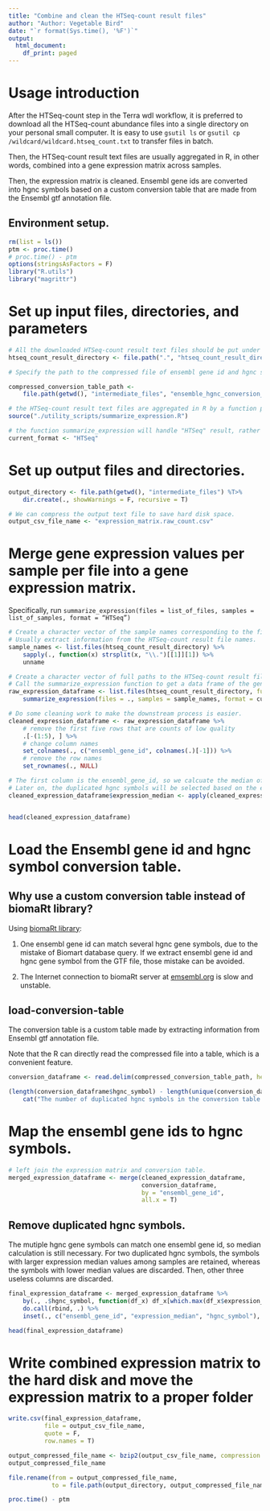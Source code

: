 ```yaml
---
title: "Combine and clean the HTSeq-count result files"
author: "Author: Vegetable Bird"
date: "`r format(Sys.time(), '%F')`"
output:
  html_document:
    df_print: paged
---
```


# Usage introduction

After the HTSeq-count step in the Terra wdl workflow, it is preferred to download all the HTSeq-count abundance files into a single directory on your personal small computer. It is easy to use `gsutil ls` or `gsutil cp`  `/wildcard/wildcard.htseq_count.txt` to transfer files in batch.

Then, the HTSeq-count result text files are usually aggregated in R, in other words, combined into a gene expression matrix across samples.

Then, the expression matrix is cleaned. Ensembl gene ids are converted into hgnc symbols based on a custom conversion table that are made from the Ensembl gtf annotation file.

## Environment setup.

```r
rm(list = ls())
ptm <- proc.time()
# proc.time() - ptm
options(stringsAsFactors = F)
library("R.utils")
library("magrittr")
```

# Set up input files, directories, and parameters

```r
# All the downloaded HTSeq-count result text files should be put under one directory.
htseq_count_result_directory <- file.path(".", "htseq_count_result_directory")

# Specify the path to the compressed file of ensembl gene id and hgnc symbol conversion table.

compressed_conversion_table_path <-
    file.path(getwd(), "intermediate_files", "ensemble_hgnc_conversion_table.hg38.txt.bz2")

# the HTSeq-count result text files are aggregated in R by a function provided in this script,
source("./utility_scripts/summarize_expression.R")

# the function summarize_expression will handle "HTSeq" result, rather than "StringTie" result, at this time.
current_format <- "HTSeq"
```

# Set up output files and directories.

```r
output_directory <- file.path(getwd(), "intermediate_files") %T>%
    dir.create(., showWarnings = F, recursive = T)

# We can compress the output text file to save hard disk space.
output_csv_file_name <- "expression_matrix.raw_count.csv"
```

# Merge gene expression values per sample per file into a gene expression matrix.

Specifically, run `summarize_expression(files = list_of_files, samples = list_of_samples, format = “HTSeq”)`

```r
# Create a character vector of the sample names corresponding to the file names.
# Usually extract information from the HTSeq-count result file names.
sample_names <- list.files(htseq_count_result_directory) %>%
    sapply(., function(x) strsplit(x, "\\.")[[1]][1]) %>%
    unname

# Create a character vector of full paths to the HTSeq-count result files
# Call the summarize_expression function to get a data frame of the gene expression matrix across samples.
raw_expression_dataframe <- list.files(htseq_count_result_directory, full.names = T) %>%
    summarize_expression(files = ., samples = sample_names, format = current_format)

# Do some cleaning work to make the downstream process is easier.
cleaned_expression_dataframe <- raw_expression_dataframe %>%
    # remove the first five rows that are counts of low quality
    .[-(1:5), ] %>%
    # change column names
    set_colnames(., c("ensembl_gene_id", colnames(.)[-1])) %>%
    # remove the row names
    set_rownames(., NULL)

# The first column is the ensembl_gene_id, so we calcuate the median of each row for the rest columns.
# Later on, the duplicated hgnc symbols will be selected based on the expression median values.
cleaned_expression_dataframe$expression_median <- apply(cleaned_expression_dataframe[, -1], 1, median)


head(cleaned_expression_dataframe)

```

# Load the Ensembl gene id and hgnc symbol conversion table.

## Why use a custom conversion table instead of biomaRt library?

Using [biomaRt library](https://www.bioconductor.org/packages/devel/bioc/vignettes/biomaRt/inst/doc/biomaRt.html):

1. One ensembl gene id can match several hgnc gene symbols, due to the mistake of Biomart database query. If we extract ensembl gene id and hgnc gene symbol from the GTF file, those mistake can be avoided.

2. The Internet connection to biomaRt server at [emsembl.org](https://uswest.ensembl.org/index.html) is slow and unstable.

## load-conversion-table

The conversion table is a custom table made by extracting information from Ensembl gtf annotation file.

Note that the R can directly read the compressed file into a table, which is a convenient feature.

```r
conversion_dataframe <- read.delim(compressed_conversion_table_path, header = T)

(length(conversion_dataframe$hgnc_symbol) - length(unique(conversion_dataframe$hgnc_symbol))) %>%
    cat("The number of duplicated hgnc symbols in the conversion table is: ", ., sep = "", "\n")
```

# Map the ensembl gene ids to hgnc symbols.

```r
# left join the expression matrix and conversion table.
merged_expression_dataframe <- merge(cleaned_expression_dataframe,
                                     conversion_dataframe,
                                     by = "ensembl_gene_id",
                                     all.x = T)
```

## Remove duplicated hgnc symbols.

The mutiple hgnc gene symbols can match one ensembl gene id, so median calculation is still necessary.
For two duplicated hgnc symbols, the symbols with larger expression median values among samples are retained, whereas the symbols with lower median values are discarded. Then, other three useless columns are discarded.

```r
final_expression_dataframe <- merged_expression_dataframe %>%
    by(., .$hgnc_symbol, function(df_x) df_x[which.max(df_x$expression_median), ]) %>%
    do.call(rbind, .) %>%
    inset(., c("ensembl_gene_id", "expression_median", "hgnc_symbol"), value = c(NULL, NULL, NULL))

head(final_expression_dataframe)
```

# Write combined expression matrix to the hard disk and move the expression matrix to a proper folder

```r
write.csv(final_expression_dataframe,
          file = output_csv_file_name,
          quote = F,
          row.names = T)

output_compressed_file_name <- bzip2(output_csv_file_name, compression = 9, overwrite = T)[1]
output_compressed_file_name

file.rename(from = output_compressed_file_name,
            to = file.path(output_directory, output_compressed_file_name))
```

```r
proc.time() - ptm
```

